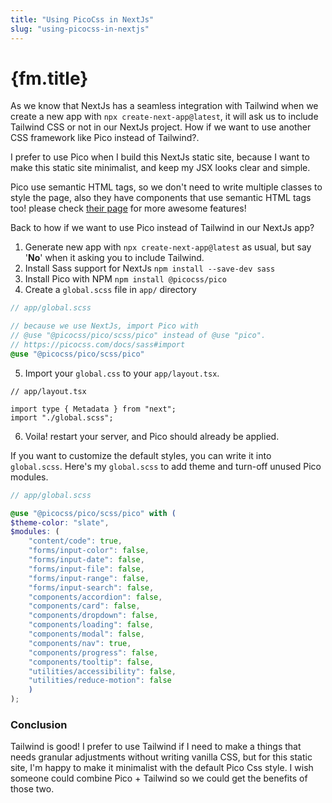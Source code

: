 ```yaml
---
title: "Using PicoCss in NextJs"
slug: "using-picocss-in-nextjs"
---
```


# {fm.title}

As we know that NextJs has a seamless integration with Tailwind when we create a new app with `npx create-next-app@latest`, it will ask us to include Tailwind CSS or not in our NextJs project. How if we want to use another CSS framework like Pico instead of Tailwind?.

I prefer to use Pico when I build this NextJs static site, because I want to make this static site minimalist, and keep my JSX looks clear and simple. 

Pico use semantic HTML tags, so we don't need to write multiple classes to style the page, also they have components that use semantic HTML tags too! please check [their page](https://picocss.com/) for more awesome features!

Back to how if we want to use Pico instead of Tailwind in our NextJs app?

1. Generate new app with `npx create-next-app@latest` as usual, but say '__No__' when it asking you to include Tailwind.
2. Install Sass support for NextJs `npm install --save-dev sass`
3. Install Pico with NPM `npm install @picocss/pico`
4. Create a `global.scss` file in `app/` directory
```scss
// app/global.scss

// because we use NextJs, import Pico with
// @use "@picocss/pico/scss/pico" instead of @use "pico".
// https://picocss.com/docs/sass#import
@use "@picocss/pico/scss/pico"
````
5. Import your `global.css` to your `app/layout.tsx`.
```tsx
// app/layout.tsx

import type { Metadata } from "next";
import "./global.scss";
```

6. Voila! restart your server, and Pico should already be applied.

If you want to customize the default styles, you can write it into `global.scss`. Here's my `global.scss` to add theme and turn-off unused Pico modules.

```scss
// app/global.scss

@use "@picocss/pico/scss/pico" with (
$theme-color: "slate",
$modules: (
	"content/code": true,
	"forms/input-color": false,
	"forms/input-date": false,
	"forms/input-file": false,
	"forms/input-range": false,
	"forms/input-search": false,
	"components/accordion": false,
	"components/card": false,
	"components/dropdown": false,
	"components/loading": false,
	"components/modal": false,
	"components/nav": true,
	"components/progress": false,
	"components/tooltip": false,
	"utilities/accessibility": false,
	"utilities/reduce-motion": false
	)
);
```

### Conclusion

Tailwind is good! I prefer to use Tailwind if I need to make a things that needs granular adjustments without writing vanilla CSS, but for this static site, I'm happy to make it minimalist with the default Pico Css style. I wish someone could combine Pico + Tailwind so we could get the benefits of those two.

